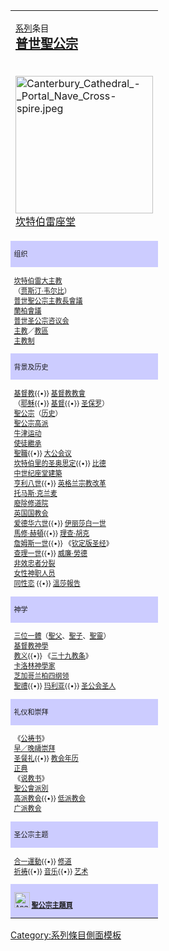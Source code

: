 {| class="toccolours" cellspacing="3px" style="float: right; clear:right; margin: 0 0 1em 1em; text-align:center; width:20%; " 
|-
| colspan="2" |<small>[[:分類:聖公宗|系列]]条目</small><br><span style="font-size:125%;">'''[[普世聖公宗]]'''</span>
|-
| [[Image:Canterbury Cathedral - Portal Nave Cross-spire.jpeg|220px]]<br />[[坎特伯雷座堂]]
|-
! style="font-size:11px; background:#ccccff" | 组织
|-
| style="font-size:11px" |
[[坎特伯雷大主教]]<br />
（[[贾斯汀·韦尔比]]）<br />
[[普世聖公宗主教長會議]]<br />
[[蘭柏會議]]<br />
[[普世圣公宗咨议会]]<br />
[[主教]]／[[教區]]<br />
[[主教制]]<br />
|-
! style="font-size:11px; background:#ccccff" | 背景及历史
|-
| style="font-size:11px" |
[[基督教]]{{•}} [[教会|基督教教會]]<br />
（[[耶稣]]{{•}} [[基督]]{{•}} [[保罗 (使徒)|圣保罗]]）<br />
[[聖公宗]]（[[普世圣公宗历史|历史]]） <br />
[[高教會派|聖公宗高派]]<br />
[[牛津运动]]<br />
[[使徒繼承]]<br />
[[圣公会主教制|聖職]]{{•}} [[大公会议]]<br /> 
[[圣奥古斯丁 (坎特伯雷)|坎特伯里的圣奥思定]]{{•}} [[比德]]<br /> 
[[英格兰中世纪座堂建築|中世纪座堂建築]]<br />
[[亨利八世 (英格蘭)|亨利八世]]{{•}} [[英格兰宗教改革]]<br />
[[托马斯·克兰麦]]<br />   
[[廢除修道院]]<br /> 
[[英国国教会]]<br /> 
[[爱德华六世]]{{•}} [[伊丽莎白一世]]<br /> 
[[馬修·赫頓]]{{•}} [[理查·胡克]]<br />
[[詹姆士六世及一世|詹姆斯一世]]{{•}} 《[[钦定版圣经]]》<br />
[[查理一世 (英格蘭)|查理一世]]{{•}} [[威廉·勞德]] <br /> 
[[非效忠者分裂]]<br />  
[[女性神职人员]] <br /> 
[[同性恋与圣公宗|同性恋]] {{•}} [[溫莎報告]]
|-
! style="font-size:11px; background:#ccccff" | 神学
|-
| style="font-size:11px" |
[[三位一體]]（[[聖父]]、[[聖子]]、[[聖靈]]）<br />
[[基督教#基本信仰|基督教神學]]<br />
[[英国国教教义|教义]]{{•}} 《[[三十九条信纲|三十九教条]]》<br />
[[卡洛林神學家]]<br />
[[芝加哥兰柏四纲领]]<br/>
[[聖禮#不同教派对圣礼的定义和执行#圣公会的圣事与礼仪|聖禮]]{{•}} [[聖公會玛利亚神學|玛利亚]]{{•}} [[圣公会圣人]]<br/>
|-
! style="font-size:11px; background:#ccccff" | 礼仪和崇拜
|-
| style="font-size:11px" |
《[[公祷书]]》<br />
[[禮拜儀式|早／晚禱崇拜]]<br />
[[圣公宗圣餐礼神學|圣餐礼]]{{•}} [[聖公會曆列表|教会年历]]<br />
[[正典]]<br />
《[[说教书]]》<br />
[[聖公會派別]]<br />[[高教會派|高派教会]]{{•}} [[低派教会]]<br />
[[广派教会]]<br />
|-
! style="font-size:11px; background:#ccccff" | 圣公宗主题
|-
| style="font-size:11px" |
[[普世聖公宗與合一運動|合一運動]]{{•}} [[聖公宗修會|修道]]<br />
[[基督教祷告|祈祷]]{{•}} [[聖公會音乐|音乐]]{{•}} [[基督教藝術|艺术]]<br />
|-
! style="font-size:11px; background:#ccccff" | [[File:Anglican rose.PNG|25px]] '''[[主題:聖公宗|聖公宗主題頁]]'''<br/>
|}<noinclude>
[[Category:系列條目側面模板]]
[[Category:圣公宗导航模板| ]]
</noinclude>